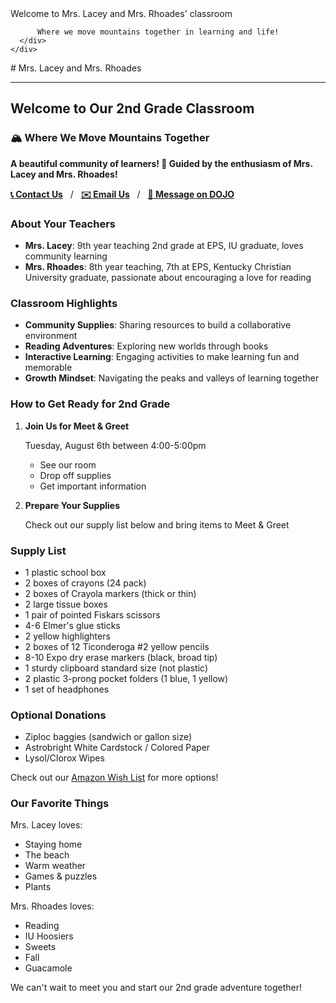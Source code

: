 
<BaseLayout title="Home">
  <BaseCard title="Home">
    <div class="flex">
      <div class="p-6">
          Welcome to Mrs. Lacey and Mrs. Rhoades' classroom

          Where we move mountains together in learning and life!
      </div>
    </div>

  </BaseCard>

<BaseCard title="Home" image="/index.webp">
# Mrs. Lacey and Mrs. Rhoades

---

## Welcome to Our 2nd Grade Classroom

### 🏔️ Where We Move Mountains Together

**A beautiful community of learners! 🚀 Guided by the enthusiasm of Mrs. Lacey and Mrs. Rhoades!**

[**📞 Contact Us**](tel:8128769600,,2824)&nbsp;&nbsp;&nbsp;/&nbsp;&nbsp;&nbsp;[**✉️ Email Us**](mailto:hrhoades@rbbschools.net,mlacey@rbbschools.net)&nbsp;&nbsp;&nbsp;/&nbsp;&nbsp;&nbsp;[**💬 Message on DOJO**](https://www.classdojo.com)

### About Your Teachers

- **Mrs. Lacey**: 9th year teaching 2nd grade at EPS, IU graduate, loves community learning
- **Mrs. Rhoades**: 8th year teaching, 7th at EPS, Kentucky Christian University graduate, passionate about encouraging a love for reading

### Classroom Highlights

- **Community Supplies**: Sharing resources to build a collaborative environment
- **Reading Adventures**: Exploring new worlds through books
- **Interactive Learning**: Engaging activities to make learning fun and memorable
- **Growth Mindset**: Navigating the peaks and valleys of learning together

### How to Get Ready for 2nd Grade

1. **Join Us for Meet & Greet**

   Tuesday, August 6th between 4:00-5:00pm

   - See our room
   - Drop off supplies
   - Get important information

2. **Prepare Your Supplies**

   Check out our supply list below and bring items to Meet & Greet

### Supply List

- 1 plastic school box
- 2 boxes of crayons (24 pack)
- 2 boxes of Crayola markers (thick or thin)
- 2 large tissue boxes
- 1 pair of pointed Fiskars scissors
- 4-6 Elmer's glue sticks
- 2 yellow highlighters
- 2 boxes of 12 Ticonderoga #2 yellow pencils
- 8-10 Expo dry erase markers (black, broad tip)
- 1 sturdy clipboard standard size (not plastic)
- 2 plastic 3-prong pocket folders (1 blue, 1 yellow)
- 1 set of headphones

### Optional Donations

- Ziploc baggies (sandwich or gallon size)
- Astrobright White Cardstock / Colored Paper
- Lysol/Clorox Wipes

Check out our [Amazon Wish List](https://www.amazon.com) for more options!

### Our Favorite Things

Mrs. Lacey loves:

- Staying home
- The beach
- Warm weather
- Games & puzzles
- Plants

Mrs. Rhoades loves:

- Reading
- IU Hoosiers
- Sweets
- Fall
- Guacamole

We can't wait to meet you and start our 2nd grade adventure together!

</BaseCard>
</BaseLayout>
